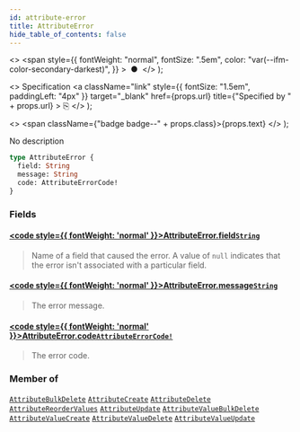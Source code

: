 ```yaml
---
id: attribute-error
title: AttributeError
hide_table_of_contents: false
---
```


  <>
    <span
      style={{
        fontWeight: "normal",
        fontSize: ".5em",
        color: "var(--ifm-color-secondary-darkest)",
      }}
    >
      &nbsp;●&nbsp;
    </span>
  </>
);

  <>
    Specification
    <a
      className="link"
      style={{ fontSize: "1.5em", paddingLeft: "4px" }}
      target="\_blank"
      href={props.url}
      title={"Specified by " + props.url}
    >
      ⎘
    </a>
  </>
);

  <>
    <span className={"badge badge--" + props.class}>{props.text}</span>
  </>
);

No description

```graphql
type AttributeError {
  field: String
  message: String
  code: AttributeErrorCode!
}
```

### Fields

#### [<code style={{ fontWeight: 'normal' }}>AttributeError.<b>field</b></code>](#)<Bullet />[`String`](../../../storefront/miscellaneous/scalars/string) <Badge class="secondary" text="scalar"/>

> Name of a field that caused the error. A value of `null` indicates that the error isn't associated with a particular field.

#### [<code style={{ fontWeight: 'normal' }}>AttributeError.<b>message</b></code>](#)<Bullet />[`String`](../../../storefront/miscellaneous/scalars/string) <Badge class="secondary" text="scalar"/>

> The error message.

#### [<code style={{ fontWeight: 'normal' }}>AttributeError.<b>code</b></code>](#)<Bullet />[`AttributeErrorCode!`](../../../storefront/attributes/enums/attribute-error-code) <Badge class="secondary" text="non-null"/> <Badge class="secondary" text="enum"/>

> The error code.

### Member of

[`AttributeBulkDelete`](../../../storefront/attributes/objects/attribute-bulk-delete) <Badge class="secondary" text="object"/><Bullet />[`AttributeCreate`](../../../storefront/attributes/objects/attribute-create) <Badge class="secondary" text="object"/><Bullet />[`AttributeDelete`](../../../storefront/attributes/objects/attribute-delete) <Badge class="secondary" text="object"/><Bullet />[`AttributeReorderValues`](../../../storefront/attributes/objects/attribute-reorder-values) <Badge class="secondary" text="object"/><Bullet />[`AttributeUpdate`](../../../storefront/attributes/objects/attribute-update) <Badge class="secondary" text="object"/><Bullet />[`AttributeValueBulkDelete`](../../../storefront/attributes/objects/attribute-value-bulk-delete) <Badge class="secondary" text="object"/><Bullet />[`AttributeValueCreate`](../../../storefront/attributes/objects/attribute-value-create) <Badge class="secondary" text="object"/><Bullet />[`AttributeValueDelete`](../../../storefront/attributes/objects/attribute-value-delete) <Badge class="secondary" text="object"/><Bullet />[`AttributeValueUpdate`](../../../storefront/attributes/objects/attribute-value-update) <Badge class="secondary" text="object"/>
